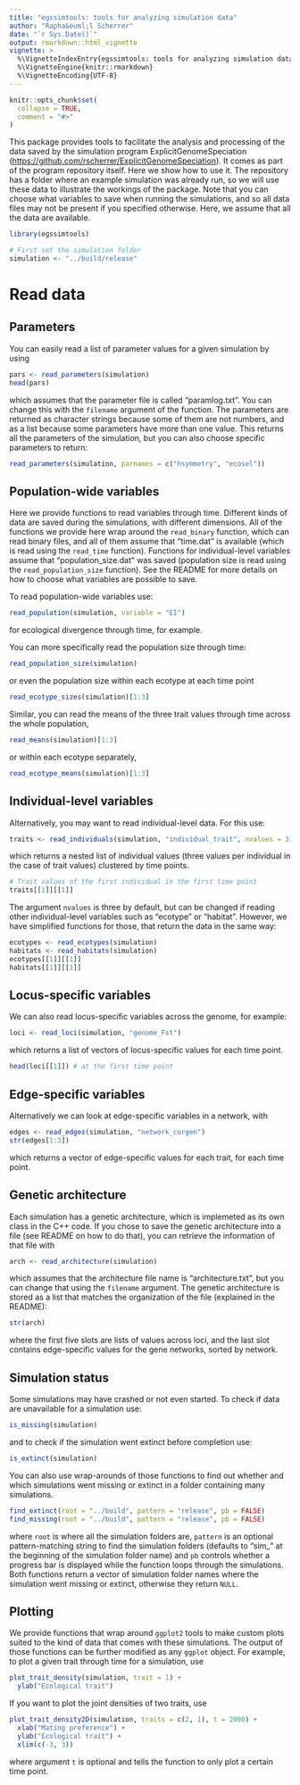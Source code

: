 ```yaml
---
title: "egssimtools: tools for analyzing simulation data"
author: "Rapha&euml;l Scherrer"
date: "`r Sys.Date()`"
output: rmarkdown::html_vignette
vignette: >
  %\VignetteIndexEntry{egssimtools: tools for analyzing simulation data}
  %\VignetteEngine{knitr::rmarkdown}
  %\VignetteEncoding{UTF-8}
---
```


```r
knitr::opts_chunk$set(
  collapse = TRUE,
  comment = "#>"
)
```

This package provides tools to facilitate the analysis and processing of the data saved by the simulation program ExplicitGenomeSpeciation ([https://github.com/rscherrer/ExplicitGenomeSpeciation](https://github.com/rscherrer/ExplicitGenomeSpeciation)). It comes as part of the program repository itself. Here we show how to use it. The repository has a folder where an example simulation was already run, so we will use these data to illustrate the workings of the package. Note that you can choose what variables to save when running the simulations, and so all data files may not be present if you specified otherwise. Here, we assume that all the data are available.

```r
library(egssimtools)

# First set the simulation folder
simulation <- "../build/release"
```

# Read data

## Parameters

You can easily read a list of parameter values for a given simulation by using

```r
pars <- read_parameters(simulation)
head(pars)
```

which assumes that the parameter file is called "paramlog.txt". You can change this with the `filename` argument of the function. The parameters are returned as character strings because some of them are not numbers, and as a list because some parameters have more than one value. This returns all the parameters of the simulation, but you can also choose specific parameters to return:

```r
read_parameters(simulation, parnames = c("hsymmetry", "ecosel"))
```

## Population-wide variables

Here we provide functions to read variables through time. Different kinds of data are saved during the simulations, with different dimensions. All of the functions we provide here wrap around the `read_binary` function, which can read binary files, and all of them assume that "time.dat" is available (which is read using the `read_time` function). Functions for individual-level variables assume that "population_size.dat" was saved (population size is read using the `read_population_size` function). See the README for more details on how to choose what variables are possible to save.

To read population-wide variables use:

```r
read_population(simulation, variable = "EI")
```

for ecological divergence through time, for example.

You can more specifically read the population size through time:

```r
read_population_size(simulation)
```

or even the population size within each ecotype at each time point

```r
read_ecotype_sizes(simulation)[1:3]
```

Similar, you can read the means of the three trait values through time across the whole population,

```r
read_means(simulation)[1:3]
```

or within each ecotype separately,

```r
read_ecotype_means(simulation)[1:3]
```

## Individual-level variables

Alternatively, you may want to read individual-level data. For this use:

```r
traits <- read_individuals(simulation, "individual_trait", nvalues = 3)
```

which returns a nested list of individual values (three values per individual in the case of trait values) clustered by time points.

```r
# Trait values of the first individual in the first time point
traits[[1]][[1]]
```

The argument `nvalues` is three by default, but can be changed if reading other individual-level variables such as "ecotype" or "habitat". However, we have simplified functions for those, that return the data in the same way:

```r
ecotypes <- read_ecotypes(simulation)
habitats <- read_habitats(simulation)
ecotypes[[1]][[1]]
habitats[[1]][[1]]
```

## Locus-specific variables

We can also read locus-specific variables across the genome, for example:

```r
loci <- read_loci(simulation, "genome_Fst")
```

which returns a list of vectors of locus-specific values for each time point.

```r
head(loci[[1]]) # at the first time point
```

## Edge-specific variables

Alternatively we can look at edge-specific variables in a network, with

```r
edges <- read_edges(simulation, "network_corgen")
str(edges[1:3])
```

which returns a vector of edge-specific values for each trait, for each time point.

## Genetic architecture

Each simulation has a genetic architecture, which is implemeted as its own class in the C++ code. If you chose to save the genetic architecture into a file (see README on how to do that), you can retrieve the information of that file with

```r
arch <- read_architecture(simulation)
```

which assumes that the architecture file name is "architecture.txt", but you can change that using the `filename` argument. The genetic architecture is stored as a list that matches the organization of the file (explained in the README):

```r
str(arch)
```

where the first five slots are lists of values across loci, and the last slot contains edge-specific values for the gene networks, sorted by network.

## Simulation status

Some simulations may have crashed or not even started. To check if data are unavailable for a simulation use:

```r
is_missing(simulation)
```

and to check if the simulation went extinct before completion use:

```r
is_extinct(simulation)
```

You can also use wrap-arounds of those functions to find out whether and which simulations went missing or extinct in a folder containing many simulations.

```r
find_extinct(root = "../build", pattern = "release", pb = FALSE)
find_missing(root = "../build", pattern = "release", pb = FALSE)
```

where `root` is where all the simulation folders are, `pattern` is an optional pattern-matching string to find the simulation folders (defaults to "sim_" at the beginning of the simulation folder name) and `pb` controls whether a progress bar is displayed while the function loops through the simulations. Both functions return a vector of simulation folder names where the simulation went missing or extinct, otherwise they return `NULL`.

## Plotting

We provide functions that wrap around `ggplot2` tools to make custom plots suited to the kind of data that comes with these simulations. The output of those functions can be further modified as any `ggplot` object. For example, to plot a given trait through time for a simulation, use

```r
plot_trait_density(simulation, trait = 1) +
  ylab("Ecological trait")
```

If you want to plot the joint densities of two traits, use

```r
plot_trait_density2D(simulation, traits = c(2, 1), t = 2900) +
  xlab("Mating preference") +
  ylab("Ecological trait") +
  xlim(c(-3, 3))
```

where argument `t` is optional and tells the function to only plot a certain time point.
